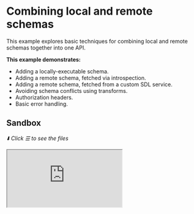 # Combining local and remote schemas

This example explores basic techniques for combining local and remote schemas together into one API.

**This example demonstrates:**

- Adding a locally-executable schema.
- Adding a remote schema, fetched via introspection.
- Adding a remote schema, fetched from a custom SDL service.
- Avoiding schema conflicts using transforms.
- Authorization headers.
- Basic error handling.

## Sandbox

_⬇️ Click ☰ to see the files_

<iframe
  src="https://codesandbox.io/embed/github/ardatan/schema-stitching/tree/master/examples/combining-local-and-remote-schemas?codemirror=1&fontsize=14&initialpath=/graphql&theme=dark"
  className="mt-6 w-full h-[500px] rounded-md"
  title="combining-local-and-remote-schemas"
  allow="geolocation; microphone; camera; midi; vr; accelerometer; gyroscope; payment; ambient-light-sensor; encrypted-media; usb"
  sandbox="allow-forms allow-modals allow-popups allow-presentation allow-same-origin allow-scripts"
/>

> You can also see the project on GitHub
> [here](https://github.com/ardatan/schema-stitching/tree/master/examples/combining-local-and-remote-schemas).

The following services are available for interactive queries:

- **Stitched gateway:** listening on 4000/graphql
- _Products subservice_: listening on 4001/graphql
- _Storefronts subservice_: listening on 4002/graphql

## Summary

Visit the stitched gateway and try running the following query:

```graphql
query {
  product(upc: "1") {
    upc
    name
  }
  rainforestProduct(upc: "2") {
    upc
    name
  }
  storefront(id: "2") {
    id
    name
  }
  errorCodes
  heartbeat
}
```

The results of this query are live-proxied from the underlying subschemas by the stitched gateway:

- `product` comes from the remote Products server. This service is added into the stitched schema
  using introspection, i.e.: `schemaFromExecutor` from the `@graphql-tools/wrap` package.
  Introspection is a tidy way to incorporate remote schemas, but be careful: not all GraphQL servers
  enable introspection, and those that do will not include custom directives.

- `rainforestProduct` also comes from the remote Products server, although here we're pretending
  it's a third-party API (say, a product database named after a rainforest...). To avoid naming
  conflicts between our own Products schema and the Rainforest API schema, transforms are used to
  prefix the names of all types and fields that come from the Rainforest API.

- `storefront` comes from the remote Storefronts server. This service is added to the stitched
  schema by querying its SDL through its own GraphQL API (very meta). While this is less
  conventional than introspection, it works with introspection disabled and may include custom
  directives.

- `errorCodes` comes from a locally-executable schema running on the gateway server itself. This
  schema is built using `makeExecutableSchema` from the `@graphql-tools/schema` package, and then
  stitched directly into the combined schema. Note that this still operates as a standalone schema
  instance that is proxied by the top-level gateway schema.

- `heartbeat` comes from type definitions and resolvers built directly into the gateway proxy layer.
  This is the only field in this example that returns _directly_ from the gateway schema itself;
  everything else delegates to an underlying subschema instance.

## Authorization

Authorization is relatively straightforward in a stitched schema; the only trick is that the gateway
schema must pass any user authorization information (generally just an `Authorization` header)
through to the underlying subservices. This is a two step process:

1. Transfer authorization information from the gateway request into GraphQL context for the request:

```ts
createYoga({
  context: ({ request }) => ({
    authHeader: request.headers.get('authorization')
  })
})
```

2. Add this authorization from context into the executor that builds subschema requests:

```js
buildHTTPExecutor({
  endpoint: 'http://localhost:4001/graphql',
  headers({ context }) {
    return {
      Authorization: context.authHeader
    }
  }
})
```

Also note that this example passes an `adminContext` into all introspection/SDL queries used to
fetch remote subschemas. These requests are performed on behalf of the _gateway application_, not
any specific user request. Therefore, this administrative context should provide app-to-app
credentials on behalf of the gateway.

## Error handling

Try fetching a missing record, for example:

```graphql
query {
  product(upc: "99") {
    upc
    name
  }
}
```

You'll receive a meaningful `NOT_FOUND` error rather than an uncontextualized null response. When
building your subservices, always return meaningful errors that can flow through the stitched
schema. This becomes particularily important once stitching begins to proxy records across document
paths, at which time the confusion of uncontextualized failures will compound. Schema stitching
errors are as good as the errors implemented by your subservices.
